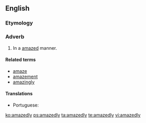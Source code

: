 ==English==

===Etymology===
{{suffix|amazed|ly|lang=en}}

===Adverb===
{{en-adv}}

# In a [[amazed]] manner.

====Related terms====
* [[amaze]]
* [[amazement]]
* [[amazingly]]

====Translations====
{{trans-top|in a amazed manner}}
* Portuguese: {{t|pt|espantadamente}}
{{trans-mid}}
{{trans-bottom}}

[[ko:amazedly]]
[[ps:amazedly]]
[[ta:amazedly]]
[[te:amazedly]]
[[vi:amazedly]]